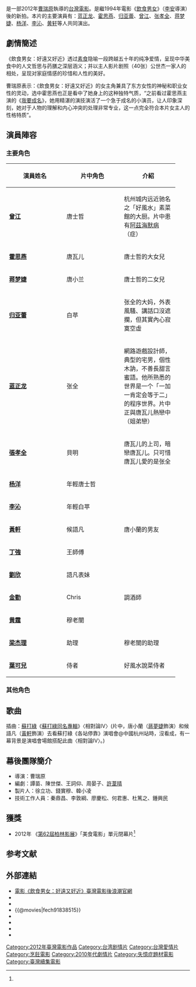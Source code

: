 {{Infobox Film
| movie_name           = 飲食男女：好遠又好近
| original_name        = ''{{lang|en|Joyful Reunion}}''
| image                = Joyful Reunion.jpg
| alt                  = 
| caption              = 中国大陆海报
| genre                = [[剧情|剧情]]  
| format               = 閤家觀賞
| creator              =
| producer             = [[徐立功|徐立功]]、[[韩小凌|韩小凌]]、[[叶如芬|叶如芬]]
| supervise            = 
| writer               = 陳世-{杰}-、王詞仰、譚苗<br>許葦晴、周晏子
| director             = [[曹瑞原|曹瑞原]] 
| screenwriter         =   
| starring             = [[蓝正龙|蓝正龙]]<br />[[霍思燕|霍思燕]]<br />[[归亚蕾|归亚蕾]]<br />[[曾江|曾江]]<br />[[张孝全|张孝全]]<br />[[蒋梦婕|蒋梦婕]]<br />[[杨洋|杨洋]]<br />[[李沁|李沁]]<br />[[黄轩|黄轩]]
等人共同演出
| judges               = 
| voices               = 
| narrated             = 
| music                = [[鍾興民|鍾興民]]
| opentheme            = 
| endtheme             = 
| composer             = 
| country              = {{TWN}}
| language             = [[國語|國語]]
| editing              = 廖慶松
| cinematography       = 秦鼎昌
| released             = {{flagicon|Taiwan}}{{flagicon|PRC}} {{film date|2012|3|23}}
| runtime              = 約 110 分鐘
| rate                 = [[電影分級制度#中華民國|普遍級]]
| production_company   =
{{CHNML}}
*[[北京|北京]]太合環球影業投資有限公司
*[[浙江|浙江]]天鵬傳媒有限公司
{{TWN}}
*唐盟國際影視股份有限公司
| distributor    = 
| budget         =
| awards         = 2012年柏林影展「美食電影」單元閉幕片<ref name="#1">
[http://video.libertytimes.com.tw/article.php?id=10050 自由時報官網]{{dead link|date=2018年5月 |bot=InternetArchiveBot |fix-attempted=yes }}</ref>
| gross          =
| preceded_by    = [[飲食男女_(電影)|飲食男女 (電影)]]
| website        = 
| imdb_id        = tt1838515
}}

{{engname|《飲食男女：好遠又好近》|Joyful Reunion}}是一部2012年[[曹瑞原|曹瑞原]]執導的[[台灣電影|台灣電影]]。是繼1994年電影《[[飲食男女_(電影)|飲食男女]]》（[[李安|李安]]導演）後的新拍。本片的主要演員有：[[蓝正龙|蓝正龙]]、[[霍思燕|霍思燕]]、[[归亚蕾|归亚蕾]]、[[曾江|曾江]]、[[张孝全|张孝全]]、[[蒋梦婕|蒋梦婕]]、[[杨洋|杨洋]]、[[李沁|李沁]]、[[黄轩|黄轩]]等人共同演出。

==劇情簡述==
《飲食男女：好遠又好近》透过[[素食|素食]]隐喻一段跨越五十年的纯净爱情，呈现中华美食中的人文哲思与药膳之深层涵义；并以主人影片剧照（40张）公世杰一家人的相处，呈现对家庭情感的珍惜和人性的美好。

曹瑞原表示：《飲食男女：好遠又好近》的女主角兼具了东方女性的神秘和职业女性的灵动，选中霍思燕也正是看中了她身上的这种独特气质，“之前看过霍思燕主演的《[[我要成名|我要成名]]》，她用精湛的演技演活了一个急于成名的小演员，让人印象深刻，她对于人物的理解和内心冲突的处理非常专业，这一点完全符合本片女主人的性格特质”。

==演員陣容==
===主要角色===
{|class="wikitable" width="68%"
|-
!width="5%"|'''演員姓名'''||width="5%"|'''片中角色'''||width="35%"|'''介紹'''
|-
|'''[[曾江|曾江]]'''|| 唐士哲||杭州城内远近驰名之「好風水」素菜館的大厨。片中患有[[阿茲海默病|阿茲海默病]]（症）
|-
|'''[[霍思燕|霍思燕]]'''||唐瓦儿||唐士哲的大女兒
|-
|'''[[蒋梦婕|蒋梦婕]]'''||唐小兰||唐士哲的二女兒
|-
|'''[[归亚蕾|归亚蕾]]'''||白苹||张全的大妈，外表風騷、講話口沒遮攔，但其實內心寂寞空虛
|-
|'''[[蓝正龙|蓝正龙]]'''||张全||網路遊戲設計師，典型的宅男，個性木訥，不善長甜言蜜語。他所熟悉的世界是一个「一加一肯定会等于二」的程序世界。片中正與唐瓦儿熱戀中（姐弟戀）
|-
|'''[[張孝全|張孝全]]'''||貝明||唐瓦儿的上司，暗戀唐瓦儿。只可惜唐瓦儿愛的是张全
|-
|'''[[杨洋|杨洋]]'''||年輕唐士哲||
|-
|'''[[李沁|李沁]]'''||年輕白苹||
|-
|'''[[黃軒|黃軒]]'''||候語凡||唐小蘭的男友
|-
|'''[[丁強|丁強]]'''||王師傅||
|-
|'''[[劉欣|劉欣]]'''||語凡表妹||
|-
|'''[[金勤|金勤]]'''||Chris||調酒師
|-
|'''[[黄霆|黄霆]]'''||穆老闇||
|-
|'''[[梁杰理|梁杰理]]'''||助理||穆老闇的助理
|-
|'''[[葉可兒|葉可兒]]'''||侍者||好風水說菜侍者
|}

===其他角色===

==歌曲==
插曲：[[蘇打綠|蘇打綠]]《[[蘇打綠同名專輯|蘇打綠同名專輯]]》〈相對論IV〉(片中，唐小蘭（[[蔣夢婕|蔣夢婕]]飾演）和候語凡（[[黃軒|黃軒]]飾演）去看蘇打綠《各站停靠》演唱會@中國杭州站時，沒看成，有一幕背景是演唱會場館搭配此曲〈相對論IV〉。)

==幕後團隊簡介==
*導演：曹瑞原    
*編劇：譚苗、陳世傑、王詞仰、周晏子、[[許葦晴|許葦晴]]
*製片人：徐立功、錢實穆、韓小凌    
*技術工作人員：秦鼎昌、李敦綱、廖慶松、何君惠、杜篤之、鍾興民

==獲獎==
*2012年 《[[第62屆柏林影展|第62屆柏林影展]]》「美食電影」單元閉幕片<ref name="#1"/>

==参考文献==
{{reflist}}

==外部連結==
*[http://taiwancinema.blogspot.com/2012/02/joyful-reunion.html 電影《飲食男女：好遠又好近》臺灣電影後浪潮官網] {{Wayback|url=http://taiwancinema.blogspot.com/2012/02/joyful-reunion.html |date=20181124210557 }}
*{{Yahoomovie id|4179}}
*{{MSN movie|12806}}
*{{@movies|fech91838515}}
*{{douban}}
*{{Mtime|109505}}
*{{hkmdb title|14791}}
*{{imdb title|1838515}}

{{DEFAULTSORT:YIN}}
[[Category:2012年臺灣電影作品|Category:2012年臺灣電影作品]]
[[Category:台湾剧情片|Category:台湾剧情片]]
[[Category:台灣愛情片|Category:台灣愛情片]]
[[Category:烹飪電影|Category:烹飪電影]]
[[Category:2010年代劇情片|Category:2010年代劇情片]]
[[Category:失憶症題材電影|Category:失憶症題材電影]]
[[Category:臺灣續集電影|Category:臺灣續集電影]]